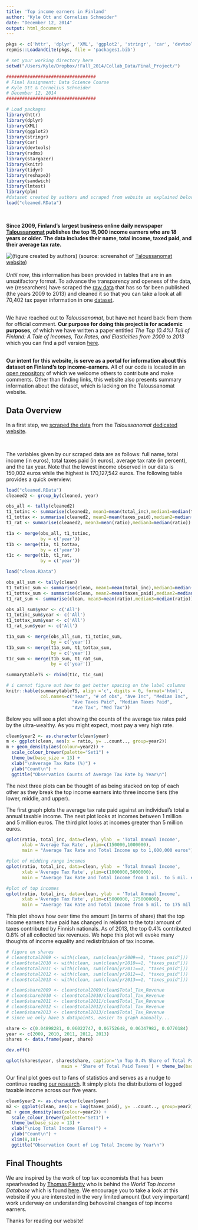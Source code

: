 ```yaml
---
title: 'Top income earners in Finland'
author: "Kyle Ott and Cornelius Schneider"
date: "December 12, 2014"
output: html_document
---
```

```r
pkgs <- c('httr', 'dplyr', 'XML', 'ggplot2', 'stringr', 'car', 'devtools', 'rsdmx', 'stargazer', 'knitr', 'tidyr', 'reshape2', 'sandwich', 'lmtest', 'plm' )
repmis::LoadandCite(pkgs, file = 'packages1.bib')

# set your working directory here
setwd("/Users/Kyle/Dropbox/!Fall_2014/Collab_Data/Final_Project/")

##################################
# Final Assignment: Data Science Course
# Kyle Ott & Cornelius Schneider
# December 12, 2014
##################################

# Load packages
library(httr)
library(dplyr)
library(XML)
library(ggplot2)
library(stringr)
library(car)
library(devtools)
library(rsdmx)
library(stargazer)
library(knitr)
library(tidyr)
library(reshape2)
library(sandwich)
library(lmtest)
library(plm)
#dataset created by authors and scraped from website as explained below
load("cleaned.RData")

```

<br>

**Since 2009, Finland’s largest business online daily newspaper [Taloussanomat](http://www.taloussanomat.fi) publishes the top 15,000 income earners who are 18 years or older. The data includes their name, total income, taxed paid, and their average tax rate.**  


![(figure created by authors)](Figures/newspaper.png)
(source: screenshot of [Taloussanomat website](http://www.taloussanomat.fi/verotiedot/2009/suurituloisimmat/))  
<br>
*Until now*, this information has been provided in tables that are in an unsatifactory format. To advance the transparency and openess of the data, we (researchers) have scraped the [raw data](https://github.com/kylejott/Final_Project/blob/master/all.RData) that has so far been published (the years 2009 to 2013) and cleaned it so that you can take a look at all 70,402 tax payer information in one [dataset](https://github.com/kylejott/Final_Project/blob/master/clean.RData).  


<br>
We have reached out to *Taloussanomat*, but have not heard back from them for official comment. **Our purpose for doing this project is for academic purposes**, of which we have written a paper entitled *The Top (0.4%) Tail of Finland: A Tale of Incomes, Tax Rates, and Elasticities from 2009 to 2013* which you can find a pdf version [here](https://github.com/kylejott/Final_Project/blob/master/final_paper.pdf).  


<br>
**Our intent for this website, is serve as a portal for information about this dataset on Finland's top income-earners.** All of our code is located in an [open repository](https://github.com/kylejott/Final_Project) of which we welcome others to contribute and make comments. Other than finding links, this website also presents summary information about the dataset, which is lacking on the Taloussanomat website.  



## Data Overview

In a first step, we [scraped the data](https://github.com/kylejott/Final_Project/blob/master/data_scraping.R) from the *Taloussanomat* [dedicated website](http://www.taloussanomat.fi/verotiedot/2009/suurituloisimmat/).   



<br>




The variables given by our scraped data are as follows: full name, total income (in euros), total taxes paid (in euros), average tax rate (in percent), and the tax year. Note that the lowest income observed in our data is 150,002 euros while the highest is 170,127,542 euros. The following table provides a quick overview:

```r

load("cleaned.RData")
cleaned2 <- group_by(cleaned, year)

obs_all <- tally(cleaned2)
t1_totinc <- summarise(cleaned2, mean1=mean(total_inc),median1=median(total_inc))
t1_tottax <- summarise(cleaned2, mean2=mean(taxes_paid),median2=median(taxes_paid))
t1_rat <- summarise(cleaned2, mean3=mean(ratio),median3=median(ratio))

t1a <- merge(obs_all, t1_totinc,
             by = c('year'))
t1b <- merge(t1a, t1_tottax,
             by = c('year'))
t1c <- merge(t1b, t1_rat,
             by = c('year'))

load("clean.RData")

obs_all_sum <- tally(clean)
t1_totinc_sum <- summarise(clean, mean1=mean(total_inc),median1=median(total_inc))
t1_tottax_sum <- summarise(clean, mean2=mean(taxes_paid),median2=median(taxes_paid))
t1_rat_sum <- summarise(clean, mean3=mean(ratio),median3=median(ratio))

obs_all_sum$year <- c('All')
t1_totinc_sum$year <- c('All')
t1_tottax_sum$year <- c('All')
t1_rat_sum$year <- c('All')

t1a_sum <- merge(obs_all_sum, t1_totinc_sum,
                 by = c('year'))
t1b_sum <- merge(t1a_sum, t1_tottax_sum,
                 by = c('year'))
t1c_sum <- merge(t1b_sum, t1_rat_sum,
                 by = c('year'))

summarytableTS <- rbind(t1c, t1c_sum)
```
```r
# i cannot figure out how to get better spacing on the label columns
knitr::kable(summarytableTS, align ='c', digits = 0, format='html',
             col.names=c("Year", "# of obs", "Ave Inc", "Median Inc",
                         "Ave Taxes Paid", "Median Taxes Paid",
                         "Ave Tax", "Med Tax"))
```


Below you will see a plot showing the counts of the average tax rates paid by the ultra-wealthy. As you might expect, most pay a very high rate.


```r

clean$year2 <- as.character(clean$year)
m <- ggplot(clean, aes(x = ratio, y= ..count.., group=year2))
m + geom_density(aes(colour=year2)) +
  scale_colour_brewer(palette="Set1") +
  theme_bw(base_size = 13) +
  xlab("\nAverage Tax Rate (%)") +
  ylab("Count\n") +
  ggtitle("Observation Counts of Average Tax Rate by Year\n")
```
  


The next three plots can be thought of as being stacked on top of each other as they break the top income earners into three income tiers (the lower, middle, and upper).

The first graph plots the average tax rate paid against an individual's total a annual taxable income.
The next plot looks at incomes between 1 million and 5 million euros.
The third plot looks at incomes greater than 5 million euros.



```r
qplot(ratio, total_inc, data=clean, ylab  = 'Total Annual Income',
      xlab ='Average Tax Rate', ylim=c(150000,1000000),
      main = "Average Tax Rate and Total Income up to 1,000,000 euros") + theme_bw(base_size = 13)
```


```r
#plot of midding range incomes
qplot(ratio, total_inc, data=clean, ylab  = 'Total Annual Income',
      xlab ='Average Tax Rate', ylim=c(1000000,5000000),
      main = "Average Tax Rate and Total Income from 1 mil. to 5 mil. euros") + theme_bw(base_size = 13)
```
```r
#plot of top incomes
qplot(ratio, total_inc, data=clean, ylab  = 'Total Annual Income',
      xlab ='Average Tax Rate', ylim=c(5000000, 175000000),
      main = "Average Tax Rate and Total Income from 5 mil. to 175 mil euros") + theme_bw(base_size = 13)
```


This plot shows how over time the amount (in terms of share) that the top income earners have paid has changed in relation to the total amount of taxes contributed by Finnish nationals. As of 2013, the top 0.4% contributed 0.8% of all collected tax revenues. We hope this plot will evoke many thoughts of income equality and redistribtuion of tax income.  




```r
# figure on shares
# clean$total2009 <- with(clean, sum(clean[yr2009==1, "taxes_paid"]))
# clean$total2010 <- with(clean, sum(clean[yr2010==1, "taxes_paid"])) 
# clean$total2011 <- with(clean, sum(clean[yr2011==1, "taxes_paid"]))  
# clean$total2012 <- with(clean, sum(clean[yr2012==1, "taxes_paid"])) 
# clean$total2013 <- with(clean, sum(clean[yr2013==1, "taxes_paid"])) 

# clean$share2009 <- clean$total2009/clean$Total_Tax_Revenue
# clean$share2010 <- clean$total2010/clean$Total_Tax_Revenue 
# clean$share2011 <- clean$total2011/clean$Total_Tax_Revenue 
# clean$share2012 <- clean$total2012/clean$Total_Tax_Revenue 
# clean$share2013 <- clean$total2013/clean$Total_Tax_Revenue 
# since we only have 5 datapoints, easier to graph manually...

share <- c(0.04898281, 0.06022747, 0.06752648, 0.06347982, 0.0770184)
year <- c(2009, 2010, 2011, 2012, 2013)
shares <- data.frame(year, share)

dev.off()
```
```r
qplot(shares$year, shares$share, caption='\n Top 0.4% Share of Total Paid Finnish Taxes', ylim=c(0.04, 0.08), geom='line', ylab='Total Finnish Taxes Share Paid by Top 0.4%\n', xlab='\nYear', 
                     main = 'Share of Total Paid Taxes') + theme_bw(base_size = 13) 
```


Our final plot goes out to fans of statistics and serves as a nudge to continue reading [our research](https://github.com/kylejott/Final_Project/blob/master/final_paper.pdf). It simply plots the distributions of logged taxable income across our five years. 

```r
clean$year2 <- as.character(clean$year)
m2 <- ggplot(clean, aes(x = log(taxes_paid), y= ..count.., group=year2))
m2 + geom_density(aes(colour=year2)) +
  scale_colour_brewer(palette="Set1") +
  theme_bw(base_size = 13) +
  xlab("\nLog Total Income (Euros)") +
  ylab("Count\n") +
  xlim(8,18)+
  ggtitle("Observation Count of Log Total Income by Year\n")
```


## Final Thoughts 

We are inspired by the work of top tax economists that has been spearheaded by [Thomas Piketty](http://piketty.pse.ens.fr/en/) who is behind the *World Top Income Database* which is found [here](http://topincomes.parisschoolofeconomics.eu/). We encourage you to take a look at this website if you are interested in the very limited amount (but very important) work underway on understanding behovoiral changes of top income earners.

Thanks for reading our website!

